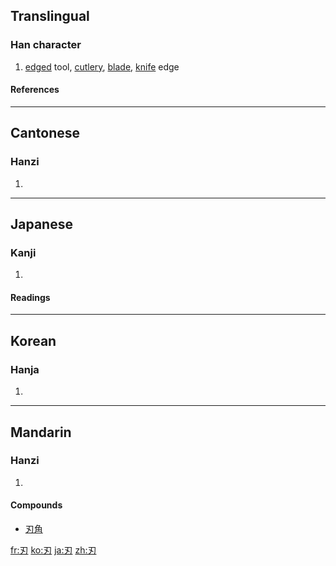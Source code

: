 {{see|刄}}

==Translingual==
===Han character===
{{Han char|rn=18|rad=刀|as=01|sn=3|four=1742<sub>0</sub>|canj=尸竹戈 (SHI)}}
# [[edge]]d tool, [[cutlery]], [[blade]], [[knife]] edge
====References====
{{Han ref|kx=0136.020|dkj=01850|dj=0304.070|hdz=10320.030|uh=5203|ud=20995|bh=A462|bd=42082}}
----
==Cantonese==
===Hanzi===
{{yue-hanzi|jyut=|y=yan6}}
# {{defn|Cantonese}}
----
==Japanese==
===Kanji===
{{ja-kanji|grade=c|rs=刀01}}
# {{defn|Japanese}} 
====Readings====
{{ja-readings|on=[[じん]] (jin)|kun=[[は]] (ha), [[やいば]] (yaiba), [[きる]] (kiru)}}
----
==Korean==
===Hanja===
{{ko-hanja|hangeul=인|rv=in|mr=in}}
# {{defn|Korean}}
----
==Mandarin==
===Hanzi===
{{cmn-hanzi|pin=[[rèn]] ([[ren4]])|wg=jen<sup>4</sup>}}
# {{defn|Mandarin}}

====Compounds====
*[[刃角]]

[[fr:刃]]
[[ko:刃]]
[[ja:刃]]
[[zh:刃]]
